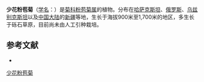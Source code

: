 {{Speciesbox
| name = 少花粉苞菊
| status = 
| status_system = 
| image = 
| genus = Chondrilla
| species = pauciflora
| authority = Ledeb.
}}

'''少花粉苞菊'''（[[学名|学名]]：{{lang|la|''Chondrilla pauciflora''}}）是[[菊科|菊科]][[粉苞菊属|粉苞菊属]]的植物。分布在[[哈萨克斯坦|哈萨克斯坦]]、[[俄罗斯|俄罗斯]]、[[乌兹别克斯坦|乌兹别克斯坦]]以及[[中国大陆|中国大陆]]的[[新疆|新疆]]等地，生长于海拔900米至1,700米的地区，多生长于砾石草原，目前尚未由人工引种栽培。

== 参考文献 ==
<div class="references-small">
* {{cite web| url =http://www.bioinfo.cn/db05/KmzwSpecies.php?action=view&id=3545| title =少花粉苞菊| work =《中国高等植物数据库全库》| publisher =中国科学院微生物研究所| author =昆明植物研究所| accessdate =2009-02-25| archive-date =2018-06-28| archive-url =https://web.archive.org/web/20180628204035/http://www.bioinfo.cn/db05/KmzwSpecies.php?action=view| dead-url =yes}}
</div>
{{Taxonbar|from=Q11037038}}

[[Category:粉苞菊属|少花粉苞菊]]


{{植物小作品}}
